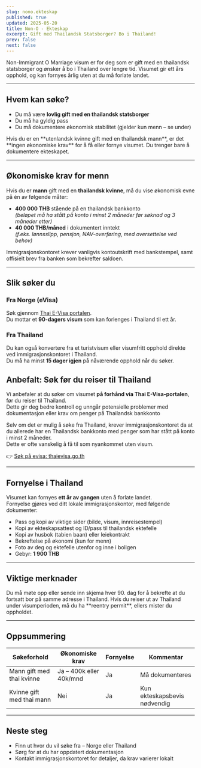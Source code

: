 ```yaml
---
slug: nono.ekteskap
published: true
updated: 2025-05-20
title: Non-O - Ekteskap
excerpt: Gift med Thailandsk Statsborger? Bo i Thailand!
prev: false
next: false
---
```


Non-Immigrant O Marriage visum er for deg som er gift med en thailandsk statsborger og ønsker å bo i Thailand over lengre tid. Visumet gir ett års opphold, og kan fornyes årlig uten at du må forlate landet.

---

## Hvem kan søke?

- Du må være **lovlig gift med en thailandsk statsborger**
- Du må ha gyldig pass
- Du må dokumentere økonomisk stabilitet (gjelder kun menn – se under)

<MiniAside type="note" title="Ingen økonomiske krav for kvinner">
Hvis du er en **utenlandsk kvinne gift med en thailandsk mann**, er det **ingen økonomiske krav** for å få eller fornye visumet.  
Du trenger bare å dokumentere ekteskapet.
</MiniAside>

---

## Økonomiske krav for menn

Hvis du er **mann** gift med en **thailandsk kvinne**, må du vise økonomisk evne på én av følgende måter:

- **400 000 THB** stående på en thailandsk bankkonto  
  *(beløpet må ha stått på konto i minst 2 måneder før søknad og 3 måneder etter)*  
- **40 000 THB/måned** i dokumentert inntekt  
  *(f.eks. lønnsslipp, pensjon, NAV-overføring, med oversettelse ved behov)*

<MiniAside type="caution" title="Dokumentasjon på økonomi">
Immigrasjonskontoret krever vanligvis kontoutskrift med bankstempel, samt offisielt brev fra banken som bekrefter saldoen.
</MiniAside>

---

## Slik søker du

### Fra Norge (eVisa)

Søk gjennom [Thai E-Visa portalen](https://www.thaievisa.go.th/).  
Du mottar et **90-dagers visum** som kan forlenges i Thailand til ett år.

### Fra Thailand

Du kan også konvertere fra et turistvisum eller visumfritt opphold direkte ved immigrasjonskontoret i Thailand.  
Du må ha minst **15 dager igjen** på nåværende opphold når du søker.

## Anbefalt: Søk før du reiser til Thailand

<MiniAside type="tip" title="Søk før du reiser">

Vi anbefaler at du søker om visumet **på forhånd via Thai E-Visa-portalen**, før du reiser til Thailand.  
Dette gir deg bedre kontroll og unngår potensielle problemer med dokumentasjon eller krav om penger på Thailandsk bankkonto

Selv om det er mulig å søke fra Thailand, krever immigrasjonskontoret da at du allerede har en Thailandsk bankkonto med penger som har stått på konto i minst 2 måneder.  
Dette er ofte vanskelig å få til som nyankommet uten visum.

👉 [Søk på evisa: thaievisa.go.th](https://www.thaievisa.go.th/)

</MiniAside>


---

## Fornyelse i Thailand

Visumet kan fornyes **ett år av gangen** uten å forlate landet.  
Fornyelse gjøres ved ditt lokale immigrasjonskontor, med følgende dokumenter:

- Pass og kopi av viktige sider (bilde, visum, innreisestempel)
- Kopi av ekteskapsattest og ID/pass til thailandsk ektefelle
- Kopi av husbok (tabien baan) eller leiekontrakt
- Bekreftelse på økonomi (kun for menn)
- Foto av deg og ektefelle utenfor og inne i boligen
- Gebyr: **1 900 THB**

---

## Viktige merknader

<MiniAside type="note" title="90-dagersrapportering">
Du må møte opp eller sende inn skjema hver 90. dag for å bekrefte at du fortsatt bor på samme adresse i Thailand.
</MiniAside>

<MiniAside type="tip" title="Reentry permit">
Hvis du reiser ut av Thailand under visumperioden, må du ha **reentry permit**, ellers mister du oppholdet.
</MiniAside>

---

## Oppsummering

| Søkeforhold            | Økonomiske krav     | Fornyelse | Kommentar                      |
|------------------------|---------------------|-----------|-------------------------------|
| Mann gift med thai kvinne | Ja – 400k eller 40k/mnd | Ja        | Må dokumenteres                |
| Kvinne gift med thai mann | Nei                  | Ja        | Kun ekteskapsbevis nødvendig   |

---

## Neste steg

- Finn ut hvor du vil søke fra – Norge eller Thailand  
- Sørg for at du har oppdatert dokumentasjon  
- Kontakt immigrasjonskontoret for detaljer, da krav varierer lokalt

